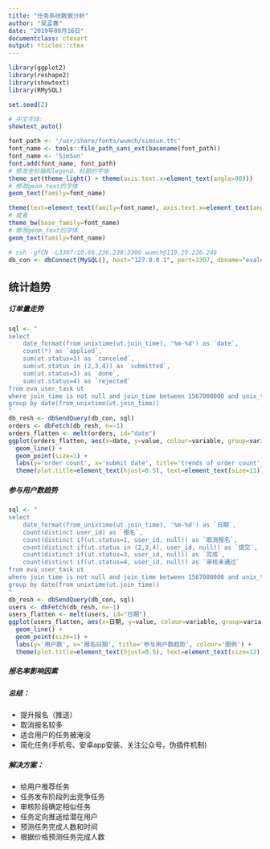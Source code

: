 ```yaml
---
title: "任务系统数据分析"
author: "吴孟春"
date: "2019年09月16日"
documentclass: ctexart
output: rticles::ctex
---
```


```r
library(ggplot2)
library(reshape2)
library(showtext)
library(RMySQL)

set.seed(2)

# 中文字体:
showtext_auto()

font_path <- '/usr/share/fonts/wumch/simsun.ttc'
font_name <- tools::file_path_sans_ext(basename(font_path))
font_name <- 'SimSun'
font.add(font_name, font_path)
# 修改坐标轴和legend、标题的字体
theme_set(theme_light() + theme(axis.text.x=element_text(angle=90)))
# 修改geom_text的字体
geom_text(family=font_name)

theme(text=element_text(family=font_name), axis.text.x=element_text(angle = 90))
# 或者
theme_bw(base_family=font_name)
# 修改geom_text的字体
geom_text(family=font_name)

# ssh -gfCN -L3307:10.66.236.238:3306 wumch@119.29.236.246
db_con <- dbConnect(MySQL(), host="127.0.0.1", port=3307, dbname="evaluate", user="eva_dev", password="memuu@2101")
```

## 统计趋势

##### 订单量走势
```r
sql <- "
select
    date_format(from_unixtime(ut.join_time), '%m-%d') as `date`,
    count(*) as `applied`,
    sum(ut.status=1) as `canceled`,
    sum(ut.status in (2,3,4)) as `submitted`,
    sum(ut.status=3) as `done`,
    sum(ut.status=4) as `rejected`
from eva_user_task ut
where join_time is not null and join_time between 1567008000 and unix_timestamp(date_format(now(), '%Y-%m-%d'))-1
group by date(from_unixtime(ut.join_time))
"
db_resh <- dbSendQuery(db_con, sql)
orders <- dbFetch(db_resh, n=-1)
orders_flatten <- melt(orders, id="date")
ggplot(orders_flatten, aes(x=date, y=value, colour=variable, group=variable)) + 
  geom_line() + 
  geom_point(size=1) + 
  labs(y='order count', x='submit date', title='trends of order count', colour='legend') +
  theme(plot.title=element_text(hjust=0.5), text=element_text(size=11))
```

##### 参与用户数趋势
```r
sql <- "
select
    date_format(from_unixtime(ut.join_time), '%m-%d') as `日期`,
    count(distinct user_id) as `报名`,
    count(distinct if(ut.status=1, user_id, null)) as `取消报名`,
    count(distinct if(ut.status in (2,3,4), user_id, null)) as `提交`,
    count(distinct if(ut.status=3, user_id, null)) as `完成`,
    count(distinct if(ut.status=4, user_id, null)) as `审核未通过`
from eva_user_task ut
where join_time is not null and join_time between 1567008000 and unix_timestamp(date_format(now(), '%Y-%m-%d'))-1
group by date(from_unixtime(ut.join_time))
"
db_resh <- dbSendQuery(db_con, sql)
users <- dbFetch(db_resh, n=-1)
users_flatten <- melt(users, id="日期")
ggplot(users_flatten, aes(x=日期, y=value, colour=variable, group=variable)) + 
  geom_line() + 
  geom_point(size=1) + 
  labs(y='用户数', x='报名日期', title='参与用户数趋势', colour='图例') +
  theme(plot.title=element_text(hjust=0.5), text=element_text(size=12))
```

##### 报名率影响因素

##### 总结：
* 提升报名（推送）
* 取消报名较多
* 适合用户的任务被淹没
* 简化任务(手机号、安卓app安装、关注公众号，伪插件机制)

##### 解决方案：
- 给用户推荐任务
- 任务发布阶段列出竞争任务
- 审核阶段确定相似任务
- 任务定向推送给潜在用户
- 预测任务完成人数和时间
- 根据价格预测任务完成人数